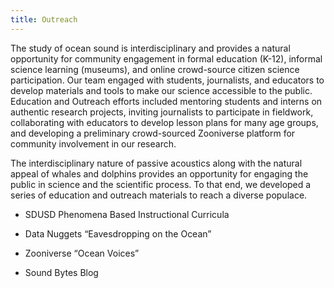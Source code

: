 ```yaml
---
title: Outreach 
---
```


The study of ocean sound is interdisciplinary and provides a natural opportunity for community engagement in formal education (K-12), informal science learning (museums), and online crowd-source citizen science participation. Our team engaged with students, journalists, and educators to develop materials and tools to make our science accessible to the public. Education and Outreach efforts included mentoring students and interns on authentic research projects, inviting journalists to participate in fieldwork, collaborating with educators to develop lesson plans for many age groups, and developing a preliminary crowd-sourced Zooniverse platform for community involvement in our research.

The interdisciplinary nature of passive acoustics along with the natural appeal of whales and dolphins provides an opportunity for engaging the public in science and the scientific process. To that end, we developed a series of education and outreach materials to reach a diverse populace.

-   SDUSD Phenomena Based Instructional Curricula

-   Data Nuggets "Eavesdropping on the Ocean"

-   Zooniverse "Ocean Voices"

-   Sound Bytes Blog
